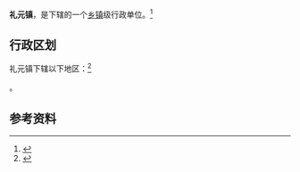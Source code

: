 {{中国乡级行政区
|景观照片文件名 = 
|景观照片描述 = 
|汉语拼音 = 
|其他语言 = 
|其他语言名称 = 
|旧称 = 
|地名出处 = 
|位置图文件名 = 
|位置图描述 = 
|自定义图片= 
|建置时间 = 
|政府驻地 = 
|毗邻 = 
|总面积 = 
|总人口 = 
|总人口年份 = 
|户籍人口 = 
|户籍人口年份 = 
|常住人口 = 
|常住人口年份 = 
|人口密度 = 
|GDP = 
|GDP年份 = 
|邮政编码 = 
|电话区号 = 359
|官方网站 = 
|网站名称 = 
|14/08/23/105/000}}

'''礼元镇'''，是{{PRC admin/fullname|14/08/23/105/000|3}}下辖的一个[[乡镇|乡镇]]级行政单位。<ref>{{PRC admin/ref sgc|{{PRC admin/parent|14/08/23/105/000}}}}</ref>

== 行政区划 ==

礼元镇下辖以下地区：<ref>{{PRC admin/ref sgc|14/08/23/105/000}}</ref>

{{PRC admin/children|14/08/23/105/000}}。

== 参考资料 ==

{{reflist}}

{{行政区划小作品}}
{{PRC admin/navcat|14/08/23/105/000}}